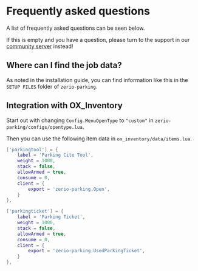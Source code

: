 # Frequently asked questions

A list of frequently asked questions can be seen below.

If this is empty and you have a question, please turn to the support in our [community server](https://discord.zerio-scripts.com) instead!

## Where can I find the job data?

As noted in the installation guide, you can find information like this in the `SETUP FILES` folder of `zerio-parking`.

## Integration with OX_Inventory

Start out with changing `Config.MenuOpenType` to `"custom"` in `zerio-parking/configs/opentype.lua`.

Then you can use the following item data in `ox_inventory/data/items.lua`.

```lua
['parkingtool'] = {
    label = 'Parking Cite Tool',
    weight = 1000,
    stack = false,
    allowArmed = true,
    consume = 0,
    client = {
        export = 'zerio-parking.Open',
    }
},
```

```lua
['parkingticket'] = {
    label = 'Parking Ticket',
    weight = 1000,
    stack = false,
    allowArmed = true,
    consume = 0,
    client = {
        export = 'zerio-parking.UsedParkingTicket',
    }
},
```
